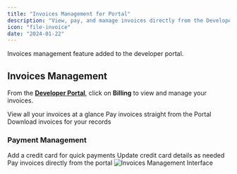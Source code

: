```yaml
---
title: "Invoices Management for Portal"
description: "View, pay, and manage invoices directly from the Developer Portal"
icon: "file-invoice"
date: "2024-01-22"
---
```


Invoices management feature added to the developer portal.

## Invoices Management

From the **[Developer Portal](https://portal.venly.io/)**, click on **Billing** to view and manage your invoices.

<CardGroup cols={3}>
  <Card title="View Invoices" icon="eye">
    View all your invoices at a glance
  </Card>
  
  <Card title="Pay Online" icon="credit-card">
    Pay invoices straight from the Portal
  </Card>
  
  <Card title="Download" icon="download">
    Download invoices for your records
  </Card>
</CardGroup>

### Payment Management

<Steps>
  <Step title="Add Credit Card">
    Add a credit card for quick payments
  </Step>
  
  <Step title="Update Card Details">
    Update credit card details as needed
  </Step>
  
  <Step title="Pay Invoices">
    Pay invoices directly from the portal
  </Step>
</Steps>

<Frame caption="Invoices Management">
  <img src="https://files.readme.io/f998d33-image.png" alt="Invoices Management Interface" />
</Frame>
